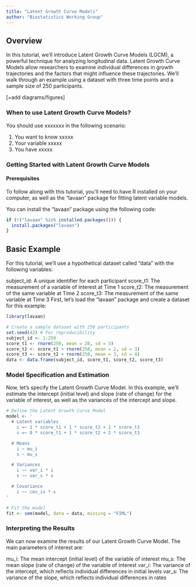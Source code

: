 ```yaml
---
title: "Latent Growth Curve Models"
author: "Biostatistics Working Group"
---
```


## Overview
In this tutorial, we'll introduce Latent Growth Curve Models (LGCM), a powerful technique for analyzing longitudinal data. Latent Growth Curve Models allow researchers to examine individual differences in growth trajectories and the factors that might influence these trajectories. We'll walk through an example using a dataset with three time points and a sample size of 250 participants.

[+add diagrams/figures]

### When to use Latent Growth Curve Models?
You should use xxxxxxx in the following scenario:

1.	You want to know xxxxx
2.	Your variable xxxxx
3.	You have xxxxx 

### Getting Started with Latent Growth Curve Models

#### Prerequisites
To follow along with this tutorial, you'll need to have R installed on your computer, as well as the "lavaan" package for fitting latent variable models.

You can install the "lavaan" package using the following code:

```r
if (!("lavaan" %in% installed.packages())) {
  install.packages("lavaan")
}
```

## Basic Example 
For this tutorial, we'll use a hypothetical dataset called "data" with the following variables:

subject_id: A unique identifier for each participant
score_t1: The measurement of a variable of interest at Time 1
score_t2: The measurement of the same variable at Time 2
score_t3: The measurement of the same variable at Time 3
First, let's load the "lavaan" package and create a dataset for this example:

```r
library(lavaan)

# Create a sample dataset with 250 participants
set.seed(42) # For reproducibility
subject_id <- 1:250
score_t1 <- rnorm(250, mean = 20, sd = 5)
score_t2 <- score_t1 + rnorm(250, mean = 2, sd = 3)
score_t3 <- score_t2 + rnorm(250, mean = 3, sd = 4)
data <- data.frame(subject_id, score_t1, score_t2, score_t3)
```

### Model Specification and Estimation
Now, let's specify the Latent Growth Curve Model. In this example, we'll estimate the intercept (initial level) and slope (rate of change) for the variable of interest, as well as the variances of the intercept and slope.

```r
# Define the Latent Growth Curve Model
model <- '
  # Latent variables
    i =~ 1 * score_t1 + 1 * score_t2 + 1 * score_t3
    s =~ 0 * score_t1 + 1 * score_t2 + 2 * score_t3

  # Means
    i ~ mu_i
    s ~ mu_s

  # Variances
    i ~~ var_i * i
    s ~~ var_s * s

  # Covariance
    i ~~ cov_is * s
'
```

```r
# Fit the model
fit <- sem(model, data = data, missing = "FIML")
```

### Interpreting the Results
We can now examine the results of our Latent Growth Curve Model. The main parameters of interest are:

mu_i: The mean intercept (initial level) of the variable of interest
mu_s: The mean slope (rate of change) of the variable of interest
var_i: The variance of the intercept, which reflects individual differences in initial levels
var_s: The variance of the slope, which reflects individual differences in rates